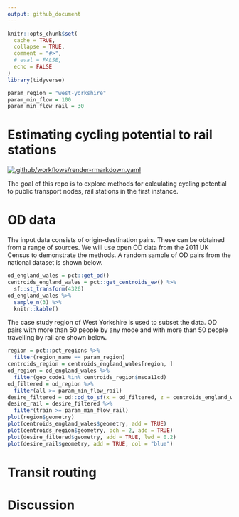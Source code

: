 ```yaml
---
output: github_document
---
```


<!-- README.md is generated from README.Rmd. Please edit that file -->

```r
knitr::opts_chunk$set(
  cache = TRUE,
  collapse = TRUE,
  comment = "#>",
  # eval = FALSE,
  echo = FALSE
)
library(tidyverse)

param_region = "west-yorkshire"
param_min_flow = 100
param_min_flow_rail = 30
```

# Estimating cycling potential to rail stations

<!-- badges: start -->
[![.github/workflows/render-rmarkdown.yaml](https://github.com/npct/rail/actions/workflows/render-rmarkdown.yaml/badge.svg)](https://github.com/npct/rail/actions/workflows/render-rmarkdown.yaml)
<!-- badges: end -->

The goal of this repo is to explore methods for calculating cycling potential to public transport nodes, rail stations in the first instance.

# OD data

The input data consists of origin-destination pairs.
These can be obtained from a range of sources.
We will use open OD data from the 2011 UK Census to demonstrate the methods.
A random sample of OD pairs from the national dataset is shown below.

```r
od_england_wales = pct::get_od()
centroids_england_wales = pct::get_centroids_ew() %>% 
  sf::st_transform(4326)
od_england_wales %>% 
  sample_n(3) %>% 
  knitr::kable()
```

The case study region of West Yorkshire is used to subset the data.
OD pairs with more than 50 people by any mode and with more than 50 people travelling by rail are shown below.

```r
region = pct::pct_regions %>% 
  filter(region_name == param_region)
centroids_region = centroids_england_wales[region, ]
od_region = od_england_wales %>% 
  filter(geo_code1 %in% centroids_region$msoa11cd)
od_filtered = od_region %>% 
  filter(all >= param_min_flow_rail)
desire_filtered = od::od_to_sf(x = od_filtered, z = centroids_england_wales)
desire_rail = desire_filtered %>% 
  filter(train >= param_min_flow_rail)
plot(region$geometry)
plot(centroids_england_wales$geometry, add = TRUE)
plot(centroids_region$geometry, pch = 2, add = TRUE)
plot(desire_filtered$geometry, add = TRUE, lwd = 0.2)
plot(desire_rail$geometry, add = TRUE, col = "blue")
```



# Transit routing

# Discussion
